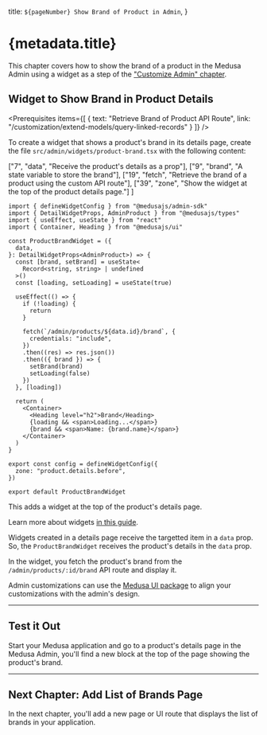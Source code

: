 
  title: `${pageNumber} Show Brand of Product in Admin`,
}

# {metadata.title}

<Note title="Example Chapter">

This chapter covers how to show the brand of a product in the Medusa Admin using a widget as a step of the ["Customize Admin" chapter](../page.mdx).

</Note>

## Widget to Show Brand in Product Details

<Prerequisites
  items={[
    {
      text: "Retrieve Brand of Product API Route",
      link: "/customization/extend-models/query-linked-records"
    }
  ]}
/>

To create a widget that shows a product's brand in its details page, create the file `src/admin/widgets/product-brand.tsx` with the following content:

  ["7", "data", "Receive the product's details as a prop"],
  ["9", "brand", "A state variable to store the brand"],
  ["19", "fetch", "Retrieve the brand of a product using the custom API route"],
  ["39", "zone", "Show the widget at the top of the product details page."]
]

```tsx title="src/admin/widgets/product-brand.tsx" highlights={highlights}
import { defineWidgetConfig } from "@medusajs/admin-sdk"
import { DetailWidgetProps, AdminProduct } from "@medusajs/types"
import { useEffect, useState } from "react"
import { Container, Heading } from "@medusajs/ui"

const ProductBrandWidget = ({ 
  data,
}: DetailWidgetProps<AdminProduct>) => {
  const [brand, setBrand] = useState<
    Record<string, string> | undefined
  >()
  const [loading, setLoading] = useState(true)

  useEffect(() => {
    if (!loading) {
      return
    }

    fetch(`/admin/products/${data.id}/brand`, {
      credentials: "include",
    })
    .then((res) => res.json())
    .then(({ brand }) => {
      setBrand(brand)
      setLoading(false)
    })
  }, [loading])
  
  return (
    <Container>
      <Heading level="h2">Brand</Heading>
      {loading && <span>Loading...</span>}
      {brand && <span>Name: {brand.name}</span>}
    </Container>
  )
}

export const config = defineWidgetConfig({
  zone: "product.details.before",
})

export default ProductBrandWidget
```

This adds a widget at the top of the product's details page. 

<Note>

Learn more about widgets [in this guide](../../../basics/admin-customizations/page.mdx).

</Note>

Widgets created in a details page receive the targetted item in a `data` prop. So, the `ProductBrandWidget` receives the product's details in the `data` prop.

In the widget, you fetch the product's brand from the `/admin/products/:id/brand` API route and display it.

<Note>

Admin customizations can use the [Medusa UI package](!ui!) to align your customizations with the admin's design.

</Note>

---

## Test it Out

Start your Medusa application and go to a product's details page in the Medusa Admin, you'll find a new block at the top of the page showing the product's brand.

---

## Next Chapter: Add List of Brands Page

In the next chapter, you'll add a new page or UI route that displays the list of brands in your application.
